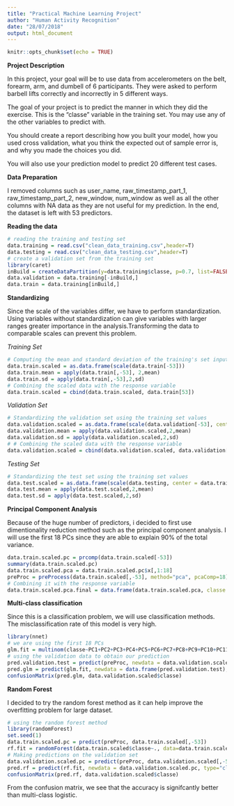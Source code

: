 ```yaml
---
title: "Practical Machine Learning Project"
author: "Human Activity Recognition"
date: "28/07/2018"
output: html_document
---
```


```r
knitr::opts_chunk$set(echo = TRUE)
```

**Project Description**

In this project, your goal will be to use data from accelerometers on the belt, forearm, arm, and dumbell of 6 participants. They were asked to perform barbell lifts correctly and incorrectly in 5 different ways.

The goal of your project is to predict the manner in which they did the exercise. This is the "classe" variable in the training set. You may use any of the other variables to predict with.

You should create a report describing how you built your model, how you used cross validation, what you think the expected out of sample error is, and why you made the choices you did. 

You will also use your prediction model to predict 20 different test cases.

**Data Preparation**

I removed columns such as user_name, raw_timestamp_part_1, raw_timestamp_part_2, new_window, num_window as well as all the other columns with NA data as they are not useful for my prediction. In the end, the dataset is left with 53 predictors.

**Reading the data**

```r
# reading the training and testing set
data.training = read.csv("clean_data_training.csv",header=T)
data.testing = read.csv("clean_data_testing.csv",header=T)
# create a validation set from the training set
library(caret)
inBuild = createDataPartition(y=data.training$classe, p=0.7, list=FALSE)
data.validation = data.training[-inBuild,]
data.train = data.training[inBuild,]
```

**Standardizing**

Since the scale of the variables differ, we have to perform standardization. Using variables without standardization can give variables with larger ranges greater importance in the analysis.Transforming the data to comparable scales 
can prevent this problem.

*Training Set*
```r
# Computing the mean and standard deviation of the training's set input
data.train.scaled = as.data.frame(scale(data.train[-53]))
data.train.mean = apply(data.train[,-53], 2,mean)
data.train.sd = apply(data.train[,-53],2,sd)
# Combining the scaled data with the response variable
data.train.scaled = cbind(data.train.scaled, data.train[53])
```
*Validation Set*
```r
# Standardizing the validation set using the training set values
data.validation.scaled = as.data.frame(scale(data.validation[-53], center = data.train.mean, scale = data.train.sd))
data.validation.mean = apply(data.validation.scaled,2,mean)
data.validation.sd = apply(data.validation.scaled,2,sd)
# # Combining the scaled data with the response variable
data.validation.scaled = cbind(data.validation.scaled, data.validation[53])
```
*Testing Set*
```r
# Standardizing the test set using the training set values
data.test.scaled = as.data.frame(scale(data.testing, center = data.train.mean, scale = data.train.sd))
data.test.mean = apply(data.test.scaled,2,mean)
data.test.sd = apply(data.test.scaled,2,sd)
```

**Principal Component Analysis**

Because of the huge number of predictors, i decided to first use dimentionality reduction method such as the 
principal component analysis. I will use the first 18 PCs since they are able to explain 90% of the total variance.

```r
data.train.scaled.pc = prcomp(data.train.scaled[-53])
summary(data.train.scaled.pc)
data.train.scaled.pca = data.train.scaled.pc$x[,1:18]
preProc = preProcess(data.train.scaled[,-53], method="pca", pcaComp=18)
# Combining it with the response variable
data.train.scaled.pca.final = data.frame(data.train.scaled.pca, classe = data.train.scaled[,53])
```

**Multi-class classification**

Since this is a classification problem, we will use classification methods.
The misclassification rate of this model is very high.
```r
library(nnet)
# we are using the first 18 PCs
glm.fit = multinom(classe~PC1+PC2+PC3+PC4+PC5+PC6+PC7+PC8+PC9+PC10+PC11+PC12+PC13+PC14+PC15+PC16+PC17+PC18, data = data.train.scaled.pca.final)
# using the validation data to obtain our prediction
pred.validation.test = predict(preProc, newdata = data.validation.scaled[,-53])
pred.glm = predict(glm.fit, newdata = data.frame(pred.validation.test), type="class")
confusionMatrix(pred.glm, data.validation.scaled$classe)
```

**Random Forest**

I decided to try the random forest method as it can help improve the overfitting problem for large dataset.
```r
# using the random forest method
library(randomForest)
set.seed(1)
data.train.scaled.pc = predict(preProc, data.train.scaled[,-53])
rf.fit = randomForest(data.train.scaled$classe~., data=data.train.scaled.pc)
# Making predictions on the validation set
data.validation.scaled.pc = predict(preProc, data.validation.scaled[,-53])
pred.rf = predict(rf.fit, newdata = data.validation.scaled.pc, type="class")
confusionMatrix(pred.rf, data.validation.scaled$classe)
```
From the confusion matrix, we see that the accuracy is signifcantly better than multi-class logistic.




